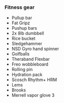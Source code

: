 ### Fitness gear
- Pullup bar
- Fat Gripz
- Pushup bars
- 2x 8lb dumbbell
- Rice bucket
- Sledgehammer
- NSD Gyro hand spinner
- Golfballs
- Theraband Flexbar
- Freo wobbleboard
- Rolling pin
- Hydration pack
- Scosch Rhythm+ HRM
- Lems
- Brooks
- Merrell vapor glove 3